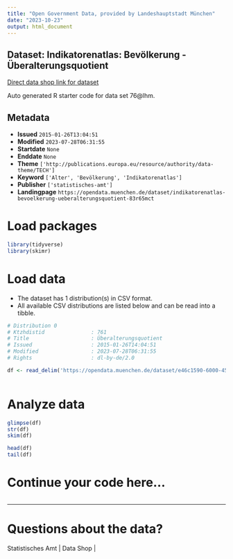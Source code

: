 ```yaml
---
title: "Open Government Data, provided by Landeshauptstadt München"
date: "2023-10-23"
output: html_document
---
```


## Dataset: Indikatorenatlas: Bevölkerung - Überalterungsquotient

[Direct data shop link for dataset](https://opendata.muenchen.de/dataset/indikatorenatlas-bevoelkerung-ueberalterungsquotient-83r65mct)

Auto generated R starter code for data set 76@lhm.

## Metadata

- **Issued** `2015-01-26T13:04:51`
- **Modified** `2023-07-28T06:31:55`
- **Startdate** `None`
- **Enddate** `None`
- **Theme** `['http://publications.europa.eu/resource/authority/data-theme/TECH']`
- **Keyword** `['Alter', 'Bevölkerung', 'Indikatorenatlas']`
- **Publisher** `['statistisches-amt']`
- **Landingpage** `https://opendata.muenchen.de/dataset/indikatorenatlas-bevoelkerung-ueberalterungsquotient-83r65mct`


# Load packages

```r

library(tidyverse)
library(skimr)

```

# Load data

-   The dataset has 1 distribution(s) in CSV format.
-   All available CSV distributions are listed below and can be read into a tibble.

```r

# Distribution 0
# Ktzhdistid               : 761
# Title                    : Überalterungsquotient
# Issued                   : 2015-01-26T14:04:51
# Modified                 : 2023-07-28T06:31:55
# Rights                   : dl-by-de/2.0

df <- read_delim('https://opendata.muenchen.de/dataset/e46c1590-6000-4556-b66c-62faf5a61048/resource/fe9aeef9-3479-407c-b38f-db73a4dadf9f/download/indikat_bevoelkerung_ueberalterungsquotient_240723.csv')



```

# Analyze data

```r

glimpse(df)
str(df)
skim(df)

head(df)
tail(df)

```

# Continue your code here...

```r

```

------------------------------------------------------------------------

# Questions about the data?

Statistisches Amt | Data Shop | 
